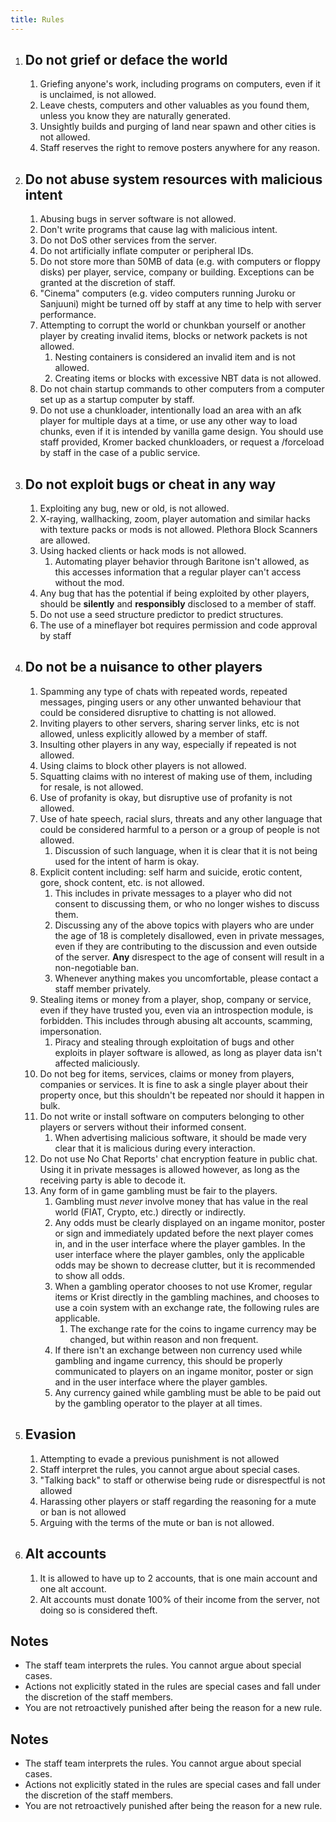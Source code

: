 ```yaml
---
title: Rules
---
```


1. ## Do not grief or deface the world
    1. Griefing anyone's work, including programs on computers, even if it is unclaimed, is not allowed.
    2. Leave chests, computers and other valuables as you found them, unless you know they are naturally generated.
    3. Unsightly builds and purging of land near spawn and other cities is not allowed.
    4. Staff reserves the right to remove posters anywhere for any reason.

2.  ## Do not abuse system resources with malicious intent
    1. Abusing bugs in server software is not allowed.
    2. Don't write programs that cause lag with malicious intent.
    3.  Do not DoS other services from the server.
    4.  Do not artificially inflate computer or peripheral IDs.
    5.  Do not store more than 50MB of data (e.g. with computers or floppy disks) per player, service, company or building. Exceptions can be granted at the discretion of staff.
    6.  "Cinema" computers (e.g. video computers running Juroku or Sanjuuni) might be turned off by staff at any time to help with server performance.
    7.  Attempting to corrupt the world or chunkban yourself or another player by creating invalid items, blocks or network packets is not allowed.
        1.  Nesting containers is considered an invalid item and is not allowed.
        2.  Creating items or blocks with excessive NBT data is not allowed.
    8.  Do not chain startup commands to other computers from a computer set up as a startup computer by staff.
    9.  Do not use a chunkloader, intentionally load an area with an afk player for multiple days at a time, or use any other way to load chunks, even if it is intended by vanilla game design. You should use staff provided, Kromer backed chunkloaders, or request a /forceload by staff in the case of a public service.

3.  ## Do not exploit bugs or cheat in any way
    1.  Exploiting any bug, new or old, is not allowed.
    2.  X-raying, wallhacking, zoom, player automation and similar hacks with texture packs or mods is not allowed. Plethora Block Scanners are allowed.
    3.  Using hacked clients or hack mods is not allowed.
        1.  Automating player behavior through Baritone isn't allowed, as this accesses information that a regular player can't access without the mod.
    4.  Any bug that has the potential if being exploited by other players, should be **silently** and **responsibly** disclosed to a member of staff.
    5.  Do not use a seed structure predictor to predict structures.
    6.  The use of a mineflayer bot requires permission and code approval by staff

4.  ## Do not be a nuisance to other players
    1.  Spamming any type of chats with repeated words, repeated messages, pinging users or any other unwanted behaviour that could be considered disruptive to chatting is not allowed.
    2.  Inviting players to other servers, sharing server links, etc is not allowed, unless explicitly allowed by a member of staff.
    3.  Insulting other players in any way, especially if repeated is not allowed.
    4.  Using claims to block other players is not allowed.
    5.  Squatting claims with no interest of making use of them, including for resale, is not allowed.
    6.  Use of profanity is okay, but disruptive use of profanity is not allowed.
    7.  Use of hate speech, racial slurs, threats and any other language that could be considered harmful to a person or a group of people is not allowed.
        1.  Discussion of such language, when it is clear that it is not being used for the intent of harm is okay.
    8.  Explicit content including: self harm and suicide, erotic content, gore, shock content, etc. is not allowed.
        1.  This includes in private messages to a player who did not consent to discussing them, or who no longer wishes to discuss them.
        2.  Discussing any of the above topics with players who are under the age of 18 is completely disallowed, even in private messages, even if they are contributing to the discussion and even outside of the server. **Any** disrespect to the age of consent will result in a non-negotiable ban.
        3.  Whenever anything makes you uncomfortable, please contact a staff member privately.
    9.  Stealing items or money from a player, shop, company or service, even if they have trusted you, even via an introspection module, is forbidden. This includes through abusing alt accounts, scamming, impersonation.
        1.  Piracy and stealing through exploitation of bugs and other exploits in player software is allowed, as long as player data isn't affected maliciously.
    10. Do not beg for items, services, claims or money from players, companies or services. It is fine to ask a single player about their property once, but this shouldn't be repeated nor should it happen in bulk.
    11. Do not write or install software on computers belonging to other players or servers without their informed consent.
        1.  When advertising malicious software, it should be made very clear that it is malicious during every interaction.
    12. Do not use No Chat Reports' chat encryption feature in public chat. Using it in private messages is allowed however, as long as the receiving party is able to decode it.
    13. Any form of in game gambling must be fair to the players.
        1. Gambling must *never* involve money that has value in the real world (FIAT, Crypto, etc.) directly or indirectly.
        2. Any odds must be clearly displayed on an ingame monitor, poster or sign and immediately updated before the next player comes in, and in the user interface where the player gambles. In the user interface where the player gambles, only the applicable odds may be shown to decrease clutter, but it is recommended to show all odds.
        3. When a gambling operator chooses to not use Kromer, regular items or Krist directly in the gambling machines, and chooses to use a coin system with an exchange rate, the following rules are applicable.
            1. The exchange rate for the coins to ingame currency may be changed, but within reason and non frequent.
        4. If there isn't an exchange between non currency used while gambling and ingame currency, this should be properly communicated to players on an ingame monitor, poster or sign and in the user interface where the player gambles.
        5. Any currency gained while gambling must be able to be paid out by the gambling operator to the player at all times.

6.  ## Evasion
    1.  Attempting to evade a previous punishment is not allowed
    2.  Staff interpret the rules, you cannot argue about special cases.
    3.  "Talking back" to staff or otherwise being rude or disrespectful is not allowed
    4.  Harassing other players or staff regarding the reasoning for a mute or ban is not allowed
    5.  Arguing with the terms of the mute or ban is not allowed.

7.  ## Alt accounts
    1.  It is allowed to have up to 2 accounts, that is one main account and one alt account.
    2.  Alt accounts must donate 100% of their income from the server, not doing so is considered theft.

## Notes

- The staff team interprets the rules. You cannot argue about special cases.
- Actions not explicitly stated in the rules are special cases and fall under the discretion of the staff members.
- You are not retroactively punished after being the reason for a new rule.

## Notes

- The staff team interprets the rules. You cannot argue about special cases.
- Actions not explicitly stated in the rules are special cases and fall under the discretion of the staff members.
- You are not retroactively punished after being the reason for a new rule.
